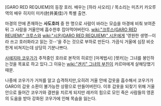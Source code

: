 [GARO RED REQUIEM]의 등장 호러.
배우는 [하라 사오리] / 목소리는 미츠키 카오루 역의 배우 히지이 미카(肘井美佳)가 특별 출연.

마경의 안에 존재하는 '''사도호러''' 중 한 명으로 사람이 바라는 모습을 마경에 비춰 보여준뒤 그 사람을 거울안에 흡수한후 잡아먹어버린다. [[wiki:"크루스(GARO RED REUIEM)" 크루스]]와 [[wiki:"시온(GARO RED REQUIEM)" 시온]]에게 '영원한 생명--이라 쓰고 호러화라고 읽는 것--'을 주는 것으로 부하로 만든다.
가끔식 거울에 심장 비슷한게 비쳐지는데 상당히 기분나쁘다.

[[사에지마 코우가]]가 추적중인 호라로 본작의 히로인 [마계법사] [렛카]는 그녀를 봉인하는것을 목표로 하고 있다.그 이유는 [[wiki:"겐키" 그녀의 부친]]이 카르마에게 살해당했기 때문.

나중에 코우가가 거처를 알고 습격하지만,오히려 거울 안에 갑옷을 흡수해서 코우가가 GARO의 갑옷 소환이 불가능한 상황으로 만들어버린다. 이후 갑옷을 되찾기 위해 거울 안으로 들어간 코우가와 결판을 치르게 되지만 레카의 힘으로 모인 죽은 사람들의 영혼의 도움을 받아 강화된 코우가에 인해 목숨을 잃는다.
